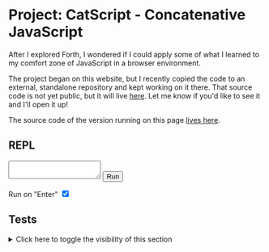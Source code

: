 <script src="./project-concatenative-javascript.js" type="module"></script>

# Project: CatScript - Concatenative JavaScript

After I explored Forth, I wondered if I could apply some of what I learned to my comfort zone of JavaScript in a browser environment. 

The project began on this website, but I recently copied the code to an external, standalone repository and kept working on it there. That source code is not yet public, but it will live  [here](https://github.com/reedspool/catscript). Let me know if you'd like to see it and I'll open it up!

The source code of the version running on this page [lives here](https://github.com/reedspool/reeds-website/blob/main/src/project-concatenative-javascript.ts).

## REPL

<div class="h-[5em] overflow-y-scroll resize">
</div>
<script>
{`
const replOutput = document.currentScript.previousElementSibling
`}
</script>
<textarea class="cpnt-button border border-black">
</textarea>
<script>
{`
const textarea = document.currentScript.previousElementSibling;

const parameterStack = [];
function executeTextAreaInput() {

  // We're locked if we're scrolled all the way to the bottom with some
  // constant for leeway/error
  const wasAtBottomOfScroll =
    replOutput.scrollTop + replOutput.getBoundingClientRect().height + 20 >=
    replOutput.scrollHeight;
  try {
    catscript.query({ 
      ctx: { 
        ...catscript.newCtx(), 
        inputStream: textarea.value,
        parameterStack,
        me: document.body, 
        emit: (...args) => {
          args.forEach(
            (text) => replOutput.innerText += text)
        }
      }
     })

    replOutput.innerText += " ok\\n"
  } catch (error) {
    replOutput.innerText += error;
    replOutput.innerText += "\\n"
  }

  if (wasAtBottomOfScroll) replOutput.scrollTop = replOutput.scrollHeight;
  
  // Let Enter default behavior complete, otherwise
  // newline is created after clearing
  setTimeout(() => textarea.value = '', 0)
}

textarea.addEventListener("keydown", ({ key }) => key === "Enter" &&  executeTextAreaInput())

    replOutput.innerText += "Enter some text in the box below. \\n"
`}
</script>
<button class="cpnt-button border border-black  justify-center align-center h-[2em]">
Run
</button>
<script>
{`
const result = document.currentScript.previousElementSibling.addEventListener("click", () => executeTextAreaInput())

console.log(result)
`}
</script>
<label class="flex flex-row">
Run on "Enter" <input type="checkbox" checked />
<script>
{`
const runOnEnterCheckbox = document.currentScript.previousElementSibling
`}
</script>
</label>

## Tests

<details>
<summary>Click here to toggle the visibility of this section</summary>

If you see ❌ or 🚧, then that test has failed.

This paragraph contains some tests which don't make much sense in the table below. First test: <span c="' Success' me >text">🚧</span>. Leading and extra whitespace don't change anything: <span c="    ' Success'    me    >text   ">🚧</span>. Look in the console to see if <span c="' Log test: ✅' log">this logs a checkmark</span>.

  { 
    Title: () => <>Emoji</>,
    code: "' ✅' me >text"
  },
  { 
    Title: () => <> <code>swap</code> </>,
    code: "' ✅' ' ❌' swap me >text"
  },
  { 
    Title: () => <> <code>dup</code> </>,
    code: "' ✅' dup me >text me >text"
  },
  { 
    Title: () => <> <code>drop</code> </>,
    code: "' ✅' ' ❌' drop me >text"
  },
  { 
    Title: () => <> <code>over</code> </>,
    code: "' ✅' ' ❌' over me >text"
  },
  { 
    Title: () => <> <code>rot</code> </>,
    code: "' ✅' ' ❌' ' ❌' rot me >text"
  },
  { 
    Title: () => <> <code>-rot</code> </>,
    code: "' ❌' ' ✅' ' ❌' -rot me >text"
  },
  { 
    Title: () => <> <code>&amp;&amp;</code> </>,
    code: "true ' ✅' && me >text"
  },
  { 
    Title: () => <> <code>||</code> </>,
    code: "false ' ✅' \|\| me >text"
  },
  { 
    Title: () => <> <code>:</code> and <code>;</code> </>,
    code: ": single ' ✅' ; single me >text"
  },
  { 
    Title: () => <> Multi-word <code>:</code> </>,
    code: ": multi 4 ' ❌' ' ❌' ' ✅' ; multi me >text"
  },
  { 
    Title: () => <> Multi-level <code>:</code> </>,
    code: ": levels 1 2 3 multi ; levels me >text"
  },
  { 
    Title: () => <> <code>immediate</code>, <code>,</code>, <code>tick</code>, <code>lit</code> </>,
    code: ": check immediate tick lit , ' ✅' , ; : pushCheck ' ❌' check ; pushCheck me >text"
  },
  { 
    Title: () => <> <code>typeof</code> </>,
    code: "' test' ' string' typeof ' ✅' && me >text"
  },
  { 
    Title: () => <> <code>now</code> </>,
    code: "now ' number' typeof ' ✅' && me >text"
  },
  { 
    Title: () => <> <code>@</code> and <code>!</code> </>,
    code: "variable foo 5 ' ✅' foo ! foo @ me >text"
  },
  { 
    Title: () => <> numeric <code>==</code> </>,
    code: "5 5 == dup ' boolean' typeof && ' ✅' && me >text"
  },
  { 
    Title: () => <> numeric <code>===</code> </>,
    code: "5 5 === dup ' boolean' typeof && ' ✅' && me >text"
  },
  { 
    Title: () => <> <code>+</code> and <code>-</code> </>,
    code: "5 4 3 + - -2 == ' ✅' && me >text"
  },
  {
    Title: () => <> <code>2dup</code> </>,
    code: "8 7 2dup + + + 30 === ' ✅' && me >text"
  },
  { 
    Title: () => <>Floats <code>+</code> like JS</>,
    code: "0.1 0.2 + dup 0.3 > swap 0.31 < && ' ✅' && me >text"
  },
  { 
    Title: () => <> <code>\*</code> and <code>/</code> </>,
    code: "10 1.5 * 5 / 3 == ' ✅' && me >text"
  },
  { 
    Title: () => <>Floats <code>*</code> like JS</>,
    code: "0.1 0.2 * dup 0.02 > swap 0.021 < && ' ✅' && me >text"
  },
  { 
    Title: () => <> <code>&gt;</code> and <code>&lt;</code> </>,
    code: "4 5 < 5 4 > && ' ✅' && me >text"
  },
  { 
    Title: () => <> <code>&gt;=</code> and <code>&lt;=</code> </>,
    code: "4 5 <= 4 4 <= && 5 4 >= 5 5 >= && && ' ✅' && me >text"
  },
  { 
    Title: () => <> <code>sleep</code> </>,
    code: "now 750 sleep now swap - 749 > ' ✅' && me >text "
  },
  { 
    Title: () => <> After <code>sleep</code> </>,
    code: "' ✅' me >text"
  },
  { 
    Title: () => <> <code>:</code> and <code>sleep</code> </>,
    code: ": sleepier now 750 sleep now swap - 749 > ' ✅' && ; sleepier me >text"
  },
  { 
    Title: () => <> <code>branch</code></>,
    code: ": 3, immediate 3 , ; : branchy ' ✅' branch 3, ' ❌1' ' ❌2' drop ; branchy me >text"
  },
  { 
    Title: () => <> <code>0 0branch</code></>,
    code: ": branchy ' ✅' 0 0branch 3, ' ❌1' ' ❌2' drop ; branchy me >text"
  },
  { 
    Title: () => <> <code>1 0branch</code></>,
    code: ": branchy ' ❌1' 1 0branch 3, ' ✅' ' ❌2' drop ; branchy me >text"
  },
  { 
    Title: () => <>Falsy <code> falsyBranch</code></>,
    code: ": branchy ' ✅' ' ' falsyBranch 3, ' ❌1' ; branchy me >text"
  },
  { 
    Title: () => <>Truthy <code> falsyBranch</code></>,
    code: ": branchy ' ❌1' true falsyBranch 3, ' ✅' ; branchy me >text"
  },
  { 
    Title: () => <> <code>true if</code> </>,
    code: ": iffy ' ❌' true if ' ✅' endif ; iffy me >text"
  },
  { 
    Title: () => <> <code>false if</code> </>,
    code: ": iffy ' ✅' false if ' ❌' endif ; iffy me >text"
  },
  { 
    Title: () => <> <code>true if/else</code> </>,
    code: ": iffy true if ' ✅' else ' ❌' endif ; iffy me >text"
  },
  { 
    Title: () => <> <code>false if/else</code> </>,
    code: ": iffy false if ' ❌' else ' ✅' endif ; iffy me >text"
  },
  { 
    Title: () => <> <code>begin/until</code> </>,
    code: ": countDown begin 1 - dup 1 < until ; 5 countDown 0 === ' ✅' &&  me >text"
  },
  { 
    Title: () => <> Endless loop </>,
    code: ": flicker begin 750 sleep dup me >text 250 sleep over me >text again ;  ' ✅' ' 🚧' flicker "
  },
  { 
    Title: () => <> <code>me . innerHTML</code> </>,
    code: "me . innerHTML ' 🚧' === ' ✅' && me >text"
  },
  { 
    Title: () => <> <code>select</code> </>,
    code: "' span:nth-child(2)' me select first ' ✅' swap >text",
    TestTarget : () => <><span>{/* not this one */}</span><span>🚧</span></> 
  },

  { 
    Title: () => <> <code>select'</code> </>,
    code: " me select' span:nth-child(2)' first ' ✅' swap >text",
    TestTarget : () => <><span>{/* not this one */}</span><span>🚧</span></> 
  },

  { 
    Title: () => <> <code>select</code> in <code>:</code></>,
    code: ": selecty ' span:nth-child(2)' me select first ; selecty ' ✅' swap >text",
    TestTarget : () => <><span>{/* not this one */}</span><span>🚧</span></> 
  },

  { 
    Title: () => <> <code>select'</code> in <code>:</code> </>,
    code: ": selecty me select' span:nth-child(2)' first ; selecty ' ✅' swap >text",
    TestTarget : () => <><span>{/* not this one */}</span><span>🚧</span></> 
  },

  { 
    Title: () => <> <code>next</code> </>,
    code: "me select' span' first ' span' swap next ' ✅' swap >text",
    TestTarget : () => <><span>{/* not this one */}</span><span>🚧</span></> 
  },

  { 
    Title: () => <> <code>previous</code> </>,
    code: "me select' span:nth-child(2)' first ' span' swap previous ' ✅' swap >text",
    TestTarget : () => <><span>🚧</span><span>{/* not this one */}</span></> 
  },

  { 
    Title: () => <> <code>addClass</code> & <code>removeClass</code> </>,
    code: "' hidden' me select' span' first addClass ' hidden' me select' span:nth-child(2)' first removeClass",
    TestTarget : () => <><span>🚧</span><span class="hidden">✅</span></> 
  },

  { 
    Title: () => <> <code>toggleClass</code> </>,
    code: "' hidden' me select' span' first toggleClass ' hidden' me select' span:nth-child(2)' first toggleClass",
    TestTarget : () => <><span>🚧</span><span class="hidden">✅</span></> 
  },

  { 
    Title: () => <> <code>nth</code> </>,
    code: "' hidden' me select' span' first toggleClass ' hidden' me select' span' 1 nth toggleClass",
    TestTarget : () => <><span>🚧</span><span class="hidden">✅</span></> 
  },

  { 
    Title: () => <><code>on click</code>, <code>closest</code>, & <code>emit</code></>,
    code: "on click ' ✅' me >text ;",
    TestTarget : () => <><span c="me ' [c]' closest ' click' emit">🚧</span></> 
  },

  {
    Title: () => <> <code>( comments )</code> </>,
    code: " : checky ( comment in definition ) ' ✅' ; checky ( this is a comment, it can contain anything ✅ except a closing paren ) me >text"
  },

  {
    Title: () => <> <code>match/ .../</code> </>,
    code: "' te123st' match/ e\\\\d+/ first ' e123' === ' ✅' && me >text"
  },

  {
    Title: () => <> <code>match/ .../</code> within <code>:</code></>,
    code: ": matchy match/ e\\\\d+/ first ; ' te123st' matchy ' e123' === ' ✅' && me >text"
  },

  {
    Title: () => <> <code>C</code> and <code>.</code> operator</>,
    code: "5 C . parameterStack first === ' ✅' && me >text"
  },

  {
    Title: () => <> <code>.!</code></>,
    code: "' ✅' me >text true C .! halted ' ❌' me >text"
  },
]

{/* TODO: Make a <script type="application/catscript"> handler */ ''}
<div c=": toggleShowCode ( btnElmt -- ) dup . dataset . open ' Show' === if ' Hide' else ' Show' endif 2dup swap >text over . dataset .! open ' tr' swap next ' hidden' swap toggleClass"></div>

  <>
    <tr> 
      <td><Title /></td> 
      <td> <span c={code}><TestTarget /></span> </td> 
      <td><button class="cpnt-button" data-open="Show" c="on click me toggleShowCode">Show</button></td>
    </tr>
    <tr class="hidden">
      <td class="px-md py-sm bg-gray-300 text-gray-700" colspan={3}><code class="text-xs">{code}</code></td>
    </tr>
  </>

<button class="cpnt-button mb-4" 
  c="on click ' table' me next select' button' foreach I toggleShowCode endforeach">Toggle all code</button>

<table>
    <thead> <tr> <th>Word(s)/feature</th> <th>✅ / ❌ / 🚧</th> <th>Code</th></tr> </thead>
    <tbody>{tests.map(Test)}</tbody>
</table>

</details>

## Logbook

### Tue Feb 06 21:53:03 PST 2024

I reflected on [Hyperscript](https://hyperscript.org) and how it added a convenient layer on top of JavaScript. In my experience with Hyperscript, I was frustrated with extending the language. And that was one of the main strengths of what I'd learned of Forth. So I started this experiment as a way to explore some universe where a library as convenient as Hyperscript was as extensible as Forth.

I started with a script on this page.

### Wed Feb  7 10:46:08 AM PST 2024

I continued making progress in the time normally allotted for creative coding. Today's creative coding prompt was "some of my favorite things." JavaScript, exploring programming languages, and putting energy towards creative interfaces felt aligned with the prompt.

I succeeded in getting some small code on an HTML attribute to work how I expected! It was so fun to use JS's step debugger to walk through my code and see it work. I continued to make some more basic words, like `dup`, `swap`, and `drop`.

### Thu Feb 22 08:49:18 AM PST 2024

There were two different things I wanted to implement in my language. Well, re-implement. I'd struggled thinking of things I'd like to use my language for as I was writing it, because I invested most of my interest and drive in that moment into the language itself.

<Future>I wanted to reimplement some hyperscript I'd written recently in <Link slug="project-typing-game-with-feedback-loops">my typing game</Link>. The hyperscript was relatively simple, but there was a lot that this language was missing to get there.</Future>

<Future>I wanted to reimplement <Link slug="project-explore-forth" hash="five-minute-timer-in-forth">a 5 minute timer I'd written in Forth</Link>.</Future>

Both of these ideas were pressing today since I wanted to give a presentation on this concept. I signed up to give the presentation to give me an accountability target for the day, and I had to admit that was motivating me!

I started taking incremental steps towards those things, to see how far I could get before the presentation. Since my hyperscript example relied heavily on variables, and I wasn't immediately sure how I'd implement the same thing in my language, I started with the forth example. I implemented `now` to get the current milliseconds and `typeof` to quickly test if the result was a number. Then, of course, I noticed that my Forth code also uses variables. But these are Forth-type variables, which are much more straightforward (now that I've read Starting Forth) than Hyperscript variables. So I pushed forward.

I got an implementation of variables that matched the most basic semantics from Forth. That is, my new words `@` and `!` could act successfully on the result of a variable. But pointer arithmetic would not work, since there was no linear memory behind it. In short, I faked it.

The next thing I had to tackle was waiting. Dot dot dot. Silence. Do nothing. Up to this point, my interpreter would execute every single bit of code as quickly as it could without pause or interruption. To do so, I'd have to hook my language in to JavaScript's event loop somehow. I wasn't sure how, but I created a dictionary word `sleep` to stare at where the implementation should go.

I got my basic test passing, and in the process I found a lot of inadequacies in my interpreter implementation. I had made many assumptions in order to move quickly towards the next incremental step. I felt good about the decisions I made up to this point, but also daunted by the challenges. And there was still yet more features to add! I still had my failing click event test, which now wasn't being executed at all.

Up to this point, I used the same interpreter for every distinct piece of code on the page. This worked until I introduced asynchronicity. The problem was that the interpreter was stateful, and each piece of code on the page (i.e. each `c=` HTML attribute) needed to set a different state. Previously this worked smoothly because each script would block until completion, and the next one could set the internal variables for itself without any conflict.

The solution I had in mind was to use a separate instance of each interpreter for each distinct script. And a pattern I'd already been using without understanding why became clear - I'd been passing around a "context object", `ctx`, where I was storing all the state. Well, not every piece of state, I hadn't been perfectly consistent. But if I refactored to make my use of the context object consistently, and make every other function entirely pure, then I could simply switch to a separate `ctx` for each script, and isolate all state therein. That worked! 

I was missing a lot of the functionality still to replicate my timer in Forth, but I realized I could do a different version of the same thing with separate scripts in separate HTML elements.

I made a rough-and-tumble, ad-hoc area to present this at RC:

<button class="cpnt-button mb-4" _="on click put the next <blockquote /> into document.body then remove me">Kinda fullscreenify</button>

<blockquote>
  <h1>`4 1 + . ." languages"`</h1>
    <div c="240000 sleep ' Time is up!' me >text">
        <div c=" ' Breathe out'  me >text 2500 sleep ' Breathe in' me >text 2500 sleep ' ' me >text"></div>

        <div c=" 60000 sleep ' 1 minute'  me >text"></div>
        <div c="120000 sleep ' 2 minutes' me >text"></div>
        <div c="180000 sleep ' 3 minutes' me >text"></div>
    </div>
</blockquote>

In my rush to prepare the above presentation, I accidentally made the timers all 10 times the duration, so one minute actually took 10 minutes to trigger. Whoops! Anyway, the presentation went very well.

### Sun Feb 25 09:14:19 PM PST 2024

I wanted control flow via `if` and `else`, and loops like Forth's `begin until`. I struggled to understand how one does this, but [this reddit comment](https://www.reddit.com/r/Forth/comments/tativh/comment/i04bytd/) unlocked it for me. The missing link for me was that Forth uses the parameter stack during compilation to save, recall, and point back to memory locations earlier in the definition. So during compilation, when `if` runs, it compiles some code that will jump to a place, but it also leaves an empty spot in the compiled code and puts the address of that empty space on the data stack. When later `endif` is compiled, it grabs the address off the data stack and sets the current compilation address back into it. Thus, `if` now has the address it needs to jump to if the condition is false. With that level of understanding, I tried to make it work.

My attempt at this revealed a handful of missing pieces in my design. For example, I had no way to run user-defined words containing multiple words. That would be a prerequisite to jumping around in a multi-word definition! So I had to implement that first. 

As an aside, I found it very fun to implement a word `debugger` which had the same semantic effect as [the `debugger` statement in JavaScript](https://developer.mozilla.org/en-US/docs/Web/JavaScript/Reference/Statements/debugger). I popped this word into the middle of a failing test and went exploring! And it helped me catch a significant bug as well. My previous isolation of the `ctx` object had not been as thorough as I'd imagined! I was still sharing a lot of data across different words. I also found a couple bugs where I was pushing data to the wrong `ctx`'s parameter stack because of a typo. So fun to dive into my own code and watch it work!

Back to the main event, multi-word definitions were simple to implement in the case of synchronous code. In fact, I just had to loop through each definition. Asynchronous code was trickier, in the same way as I'd found when I implemented `sleep` in isolation, within the definition of a word it had to pause that loop and resume it later.

Unfortunately, I couldn't determine how to write a test which would fail accurately for my asynchronous code. That is, even though I knew the semantics of `sleep` inside a `:` definition were nonsense in my current implementation, the test I wrote passed! And I wasn't sure how to write a better test. The best I came up with was `: sleepier ' ❌' 750 sleep ' ✅' ; sleepier me >text`. But this passed incorrectly because the checkmark was immediately pushed to the stack! How could I design a test which would show the current flaw in my design? I considered that I could do a little math with `now`, so assert that I was sleeping for 750 milliseconds, and then test that `now` was different by at least 750 milliseconds! That should work!

### Thu Feb 29 06:18:25 PM PST 2024

I wrote the test I described above and it failed successfully. That is, `now 750 sleep now swap - 749 >` was true for my `sleep` test at the top level, but it failed when `sleep` was used in a colon definition. Again, I expected this because I knew my implementation was incomplete.

The solution I imagined was for my colon definition implementation to change the state of the interpreter. As it was, the colon definition implementation simply looped synchronously. So I added a return stack and changed the interpreter as a state machine. I was utterly surprised at how effective it was!


### Fri Mar  1 10:49:31 AM PST 2024

I traded the Markdown table for a HTML table, because a huge markdown table makes for really terrible git diffs - When you reformat to make the columns wider or skinnier, every line changes! Very confusing when mixed with semantic changes as well.

### Sun Mar  3 03:53:28 PM PST 2024

I finally felt ready to implement `if` and `endif`. There were still some decisions to make about memory representation, but I felt I understood the problem enough to make those decisions as I went. 

<Future>I had an idea about compiling words. Perhaps I could append vanilla JS to a string to build a new function. So every time I run `:`, a global function is actually constructed. I'm not sure how I could do that with JavaScript return statements. So I think I'd have to do some careful management of return statements. However it works, it will be different from Forth because it has to compile JavaScript instead of assembly, and JS and assembly have very different operations. </Future>

### Mon Mar  4 07:44:28 AM PST 2024

In Forth, the return stack and parameter stack hold arbitrary data of any type. In this language, I wanted similar semantics. And by now my parameter stack already worked this way. But the return stack was different, because it had one 'normal' kind of data for which the return type was consistent, but if users could push and pop any data from it, then those structured chunks would be interspersed with anything. Obviously, this made Typescript freak out. But that's the correct response to interspersing structured data with arbitrary data. One example of a nasty issue which might arise from this is that users could push things which kind of look like the structured return pointers but not really, and so bugs could get extremely confusing.

### Fri Mar 29 02:39:42 PM EDT 2024

I started reading [Jonesforth](https://github.com/nornagon/jonesforth.) Implemented `lit` and compiled numeric primitives using it as Jonesforth does. I also renamed my internal dictionary variable to `latest`. Jonesforth is already an invaluable resource and I feel like I've only just begun to study it.

### Wed Apr 24 10:29:00 AM PDT 2024

I've made a lot more progress I never described. I got control structures working and an idea for how to work with click handlers and much more.

I wanted to play with the library for a creative coding exercise, but I realized I know how to quickly include it on another page. It would be easy to include on another page on my website, but maybe not on the web-at-large? Or maybe I could just include the compiled JavaScript straight from my website? I tried this on a codepen. I noted a couple issues. First, the classic jQuery `ready` problem. I added an event listener for `DOMContentLoaded` to fix that. Then, because I was using a `type="module"` script tag, I didn't expose anything on the global object. That made it really hard to detect if it was loaded at all in codepen. So I added some of the utilities to the global scope. Then I pushed to deploy and test again on codepen.

After I pushed, it still didn't work. I checked how I was using codepen, and I was using it wrong! I never properly included my script in the first place. When I properly included it, it worked! I didn't know if it previously would have worked without my improvements, but I liked the improvements either way, so I didn't revert and check.

### Tue Jun 25 08:10:05 PM PDT 2024

Saw the [Cognate Language](https://cognate-lang.github.io/), and I enjoyed a lot of its key insights. One insight was using words starting with uppercase letters as commands and all lowercase words as comments. Another was the prescript notation. I had thought it would be fun to make a toggle to a line-oriented, prescript variant, so one could go back and forth when one deemed appropriate. Confusing, but fun.

Added comments. 

I started translating the exact code for `execute` from JavaScript into my language. A big part of what interested me about Forth was the exposed internals of the interpreter, and right now my interpreter was wrapped up in JavaScript. I wanted to move as much as possible into my language, so that I could mess with those internals from the inside as well as the outside. 

### Wed Jun 26 09:11:13 AM PDT 2024

On the way to implementing the interpreter internals inside the language, I implemented regular expression matching. I didn't yet make any way to create a JS RegExp object on the stack, because I couldn't think of a way to test it given the other current faculties of the language. I needed to make a way to call arbitrary functions on objects on my stacks, so I could call the equivalent of `"abcd".match(/bc/)`. Currently, I had no way to do that.

<Future>I explored how to make arbitrary JS function calls on objects in my language. I wondered if this was related to the issue of evaluating arbitrary JavaScript. I also wondered if it was related to calling the `new` operator in JavaScript on arbitrary objects.</Future>

I continued translating code from JS to my language, now onto the direct manipulation of the textual input stream (the string of actual code being interpreted)

I got tired of saying "my language" in here. I was surprised I'd never written down the name I was calling the project in my head. I guess I didn't want to commit. Maybe I was afraid of picking the wrong name and having to do find and replace a bit if I changed hte name later. Anyway, a while ago, Elias M helped me come up with the name "CatScript". I checked the name against Wikipedia's list of programming languages and found no matches. I did find [references](https://www.johann-oberdorfer.eu/blog/2023/05/19/23-05-19-catscript-questions-answered/) to CATScript, which was (is) apparently a variant of Visual Basic for Applications for use in a CAD program called CATIA. But I thought hopefully there was minimal crossover. CatScript merges "conCatenative" languages, a category of languages of which Forth is traditionally a member, and JavaScript. And it's cute. So why not? So from now on I'll call this CatScript.

As I continued to work, I remembered how much fun this project was to work on. Continual progress. Once I commit to doing a certain thing, it's far easier and more straightforward to implement than I imagine in my head. That encourages me to keep trying things out. I remember how this matched my drive to do more than think, and the feel the results of my doing over imagining the results of my thinking.

I implemented a few things where I wasn't sure if that's how I wanted the language to work. Like property access and mutation via `.` and `.!`. They looked odd. But they were so fast to implement, and I was moving forward. It would be easy to change later! I had to keep reminding myself of this. Maybe if I kept on working on this project for long enough, I'd internalize that lesson.

<Future>I made a `<script type="application/catscript">` so I didn't have to make empty divs just to write some code on the page.</Future>

I finally finished implementing `foreach` to allow me to iterate over an array easily. And with that, I was able to replace all the Hyperscript on my page with CatScript!


### Thu Jun 27 08:53:33 AM PDT 2024

After my success with the complicated `foreach` loop, I turned back to my main current goal. I wanted CatScript to have all the internals of the interpreter written in CatScript. The point is that they could be replaceable that way, modifiable. And that's what I keep coming back to about CatScript in my mind. It's malleable. It's open and reworkable. That's what makes it attractive as a quick-n-dirty tool.

I was using the strategy "burn the candle at both ends," which I think I'd heard from a lecture by Gerald Sussman (it could also have been co-author Hal Abelson) from the MIT course on Scheme on YouTube. Or maybe I read it in SICP years ago. Anyways, the strategy is to write high-level code that doesn't work yet, and switch back and forth to low-level code that definitely does work, but doesn't do a complex, useful thing on its own. My high level code replaced the core functions which drove the interpreter that I'd previously written as JavaScript with CatScript versions. And the low level code amounted to all the improvements to the language I'd made in the past couple days. 

I only had a few high-level concepts left to implement, the different modes of the interpreter, I called them "queryWord", "compileWord," and "executeCompiledWord". Forth would call them the binary interpreter "states".

### Fri Jun 28 12:06:49 AM PDT 2024

More bits of work on the high level portion of "burning the candle at both ends". 

<Future>One of the big questions which kept coming up was "how am I going to encode calling JavaScript functions?" It came up a lot because of laziness - I didn't want to implement every single convenience function in CatScript. But even if I did go that route, I still want a seamless way to call JavaScript functions. There were a few options I could imagine. One involved eval, like ` evalJs' func()'` to call a JS function named `func`. That seemed like the most straight forward path and probably a good place to start. I had to remind myself yet again to just try the most obvious thing instead of ruminating on possibilities.</Future>

I wrote a small REPL to play with. I knew it was difficult to work with if you didn't know exactly what was going on, but it was a fun diversion from some bigger questions.

### Tue Jul  2 10:12:31 AM PDT 2024

I began reading Jonesforth from the beginning again, now that I had some practice implementing my own version, to compare and contrast. I found Jonesforth still the pinacle of concise and clear explanation and code. My implementation was all over the place and verbose in comparison. A few more things clicked for me on this reading, and I wanted to try implementing them in CatScript. The use of `QUIT`, `INTERPRET`, and codewords began to make a lot more sense to me. I wanted to test my understanding.

First, I tried implementing `QUIT` as the starting point for all CatScript execution, as it is in Jonesforth. Immediately I realized this didn't make sense, because sometimes CatScript pauses for async timers or events and then resumes later. If every time it resumed, it cleared the call stack, that would make async code almost useless. Still, `QUIT` was a useful faculty to have in a REPL, so I implemented it anyways, unused for now. `QUIT` called `INTERPRET`, so I implemented that next. In Jonesforth's assembly, `QUIT` loops on `INTERPRET` indefinitely. I wasn't sure if my implementation should have the call to interpret in a literal loop?

I realized while implementing this that I had a kind of redundency. I could define words in JavaScript, and increasingly I could equally define them in CatScript. The shapes would be different, though. In JavaScript, I could put a sequence of calls to other JavaScript functions in the body of a function. In CatScript, that would be a less performant loop through an array of "compiled" code. That compiled code was just the same implementation though. Was it less performant? I wasn't sure, because in my JavaScript function bodies, I was always using `findDictionaryEntry`, which might search through lots of dictionary code again and again. As I considered this, I realized that my constant use of `findDictionaryEntry` was incorrect, or at least non-standard Forth. In Forth's compiled code, it's always compiling pointers to the actual implementation of whatever word is meant. That means that if a new word of the same name is recompiled, the old pointers don't change, and nothing uses the new word. In my code, on the contrary, if a new word was compiled into the dictionary, all my code which constantly used `findDictionaryEntry` would suddenly run the new code.

Running new code like this wasn't impossible in Forth, but it wasn't the default way things happened. In Forth, to get this "automatic updating" behavior, you'd have to either call `findDictonaryEntry` explicitly (usually called `find` in Forth, I think) in your code, or put the pointer to the code you want in a variable you manually update, or even tediously edit the pointer in some compiled code. So, there are ways to do what I was doing, but they all take extra effort. 

If I wanted to compile my code how Forth normally does it, I'd do that by calling `findDictionaryEntry` once, and using a closure reference to that original value in my code. Jonesforth achieves something similar by duplicating the name of the Dictionary values as Assembly labels, and then using the Assembly labels.

<Future>I was using different names for similar concepts in Jonesforth. I was using a variable called "interpreter" to hold the current state of the interpreter. Forth calls this "state". I find this pretty confusing in a modern sense. "State" is one of those words which is used in so many different contexts to be utterly meaningless as a name. But "interpreter" was also confusing, so I changed it to "isCompiling".</Future>

In Forth, "state" is a binary value which represents whether the interpreter is running in "immediate mode" or "compiler mode". My equivalent "interpreter" variable had 3 values. The same two as Forth (though I called them "queryWord" and "compileWord" respectively, names I wanted to change to align more with Jonesforth), plus a third one for "executeColonDefinition". Reading Jonesforth helped me understand the difference. In Forth, the equivalent ot my "executeColonDefinition" is "DOCOL", which is a codeword on each word. I didn't have codewords, I was using this extra bit of state instead. I wondered if I could align my implementation better to Jonesforth by implementing codewords. I tried adding a separate `codeword` field, along with my JavaScript `impl` and compiled array of functions called `compiled`. 

I ran into a lot of issues and that exposed a pretty interesting fundamental difference between the JavaScript environment which CatScript existed within and the assembly environment which Jonesforth lived in. In Jonesforth, those codewords were addresses which never changed after they were defined, which meant they could be written as numeric offsets or addresses directly into the dictionary definition. I feel like I didn't say that correctly, but either way, JavaScript's different. In JavaScript, we'd have to somehow point to the implementation function for JS-defined words or point to the compiled array of words. Either way, the `codeword` field could not be static. It would have to be dynamic and be connected to the dictionary entry. All that hastily said, I decided to simply always call the existing `impl` field, and in the case of compiled words, use the `impl` function as the `codeword`. The rambling nature of this paragraph might show my lack of comprehension, but I felt like I came to a good place that matched Jonesforth. 

Jonesforth names all code (core) words with assembly labels so that other core words can call them by label instead of looking them up constantly. Looking them up in the dictionary isn't just a (slight?) performance hit. If we looked up the definition of core words by name, we might get words of the same name defined by users later. We don't want that for core functionality. So I made a little map to store the implementations of core words by name.


### Thu Sep 19 09:37:38 AM PDT 2024

Random thought about syntax like the "stack effect comment", e.g. `( a b c -- n )` but instead of just a comment, it actually has a reordering effect so `{ a b c -- c b a }` would actually perform the equivalent stack manipulations. It could compile down to the more efficient version. Having this in my pocket might make programming in a stack language feel more accessible.


### Sat May  3 10:14:32 AM PDT 2025


I thought about a stack of interpreters. I wondered if that would clarify all the nested branching within my interpret functions. There was also the matter of all the word definitions which had slightly different implementations when in compile mode versus when they were in executing interpreter. Would this mean implementing each word separately for the separate interpreters? Should different interpreters look at different dictionaries? Well, what about one more idea. What if there was no difference between interpreting and executing? What is the core difference between them? Why are there two different interpreters in forth to begin with? When I see other Forths in use and they work in minimal environments, low level environments like assembly, which is their natural habitat, it makes sense for there to be a division between "store this thing to be done later" and "do this thing now". But what if, I thought, what if there was only "store this thing to be done later" and a special command "execute" to do any stored thing? Then all commands enterred into the input stream would be compiled. What's so bad about that? Well, in a low level, resource constrained forth it's easy to see why that's nonsense. Why use precious memory when execute now will do? But in an unconstrained environment, maybe that distinction is just faff.

I had already noted this possibility in my implementation of `on` for listening to browser events. There, I made a new dictionary entry which was "anonymous", in that it wasn't added to the dictionary but was otherwise compiled exactly as a dictionary word would be. This seemed like a promising template for everything.

I wondered if I'd end up neding the reverse distinction to compiling versus immediacy for some things which should only work the way they worked if they were indeed executed instantly.


I really wanted to get to full code coverage on my existing work before I made wild changes to the internals of the system. I had a lot of useful words written in my core as well as in my browser extension, and I didn't want to be confused as to whether I was breaking things. I already had a lot of tests set up, and my coverage was over 50%, I just had to keep working. I started with the core library and then moved on to the browser extension.

I got to 100% code coverage in my core! When I came back to try to work and I was again worried about the coverage of my tests. I recalled that this had happened before recently whenever I came back to work on the project. So getting to 100% on a portion of my code was really satisfying and powerful. I immediately started working to get the same level on my browser extension. And a few hours later, I did it! Full test coverage on the whole project! Now, I didn't expect to keep this forever, but it made me very happy and confident that I could take some big swings on messing with the internals.

I decided to tackle my idea to always compile everything, and then execute the compiled code. It was confusing and difficult. I could barely find the words to explain it. I ended up talking to myself in comments in the code a lot, and I regretted that I couldn't have the conversation here.

At first, I tried to use the return stack to store a "previous compilation target", so that once I was done compiling a word, I could pop it off the return stack and be done with it. But this turned out to be problematic because my code handled the case where there was anything at all on the return stack very differently from if there was nothing on the return stack.

Up to now, if there was nothing on the return stack (the way the program began), then the interpreter was either compiling or executing. If there was anything on the return stack, the interpreter was always executing each compiled element of that stack frame, step by step. If I also used the return stack to signal the change of compilation targets, then that would mean a different strategy. Totally feasible, but not a straightforward A to B. For now, I decided on having a separate stack for my compilation targets. I called this the interpreter stack. Perhaps in the future, I'd figure out that it wasn't that different from the return stack. But it was also possible that I'd discover the concepts were mutually exclusive, or at least convenient when separate, and have the two stacks separate forever.

Once I had some basic words executing, I found compilation didn't work at all, which surprised me. I used the bun step debugger to look at why. It's because my `:` was being compiled! It wasn't immediate! That seemed immediately obvious when moments before it had surprised me. I think that was cognitive dissonance of some kind. My brain had gone into an imaginary universe where I my new theoretical implementation was already working perfectly, so why in reality was it not? Anyways, the problem was clear. I tried making `:` immediate. I also tried making `;` immediate, but then I saw it already was. Hah! That's core to how it works. Interesting how I can move this project forward and yet forget so much about it constantly. Regardless, making `:` immediate cleared the initial tests! On to the next failures.

I had to apply the same fix to the word `word`, which read in from the input stream. In a very real sense, that was also changing the interpreter, though it was all handled in the JavaScript implementation of that word. Maybe there was a pattern that anything that interpreted the input stream differently would need to be immediate now.

The next set of breakages to tackle were about branching, conditionals, the family of `if`s etc. As I reviewed the code, I saw that they all depended on the return stack and looking athte compiled code. I expeted that once I was done with this new implementation that I'd be able to use all of those things at the base level, since the base level was also compiled. But right now, they depended on looking at both the current executing parameter stack and the return stack, and so they had a lot of baked in assumptions about when they were going to execute. I thought I might have to redo all of the logic beyond the most basic branching, since what "immediate" would mean now would be changing. So for the first time, I started to write some new tests for branching code which was not embedded in a `:` definition.

Somehow I was able to perform this refactor in a single day and end up once again with 100% code coverage and passing tests. I added many more tests than I removed. I definitely understood the codebase less than when I began, but my tests convinced me that I was on the right track, though I didn't doubt there were many hidden traps of false positive code.
